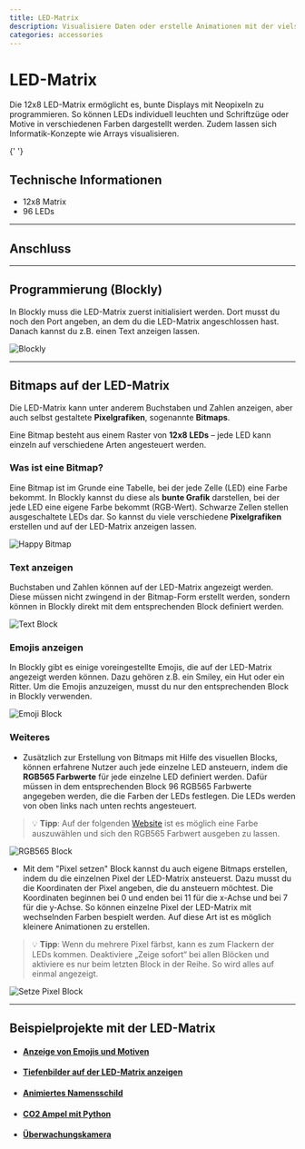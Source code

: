 ```yaml
---
title: LED-Matrix
description: Visualisiere Daten oder erstelle Animationen mit der vielseitigen LED-Matrix.
categories: accessories
---
```



# LED-Matrix

Die 12x8 LED-Matrix ermöglicht es, bunte Displays mit Neopixeln zu programmieren. So können LEDs individuell leuchten und Schriftzüge oder Motive in verschiedenen Farben dargestellt werden. Zudem lassen sich Informatik-Konzepte wie Arrays visualisieren.

<ImageWithText src={ledMatrix} alt="LED-Matrix" title="LED-Matrix" />{' '}

## Technische Informationen

- 12x8 Matrix
- 96 LEDs

---

## Anschluss

<TutorialPorts port="io" />



---

## Programmierung (Blockly)

In Blockly muss die LED-Matrix zuerst initialisiert werden. Dort musst du noch den Port angeben, an dem du die LED-Matrix angeschlossen hast. Danach kannst du z.B. einen Text anzeigen lassen.

![Blockly](/img/hardware-bilder/led-matrix/led-matrix-block.svg)

---


## Bitmaps auf der LED-Matrix

Die LED-Matrix kann unter anderem Buchstaben und Zahlen anzeigen, aber auch selbst gestaltete **Pixelgrafiken**, sogenannte **Bitmaps**.

Eine Bitmap besteht aus einem Raster von **12x8 LEDs** – jede LED kann einzeln auf verschiedene Arten angesteuert werden.

### Was ist eine Bitmap?

Eine Bitmap ist im Grunde eine Tabelle, bei der jede Zelle (LED) eine Farbe bekommt. In Blockly kannst du diese als **bunte Grafik** darstellen, bei der jede LED eine eigene Farbe bekommt (RGB-Wert). 
Schwarze Zellen stellen ausgeschaltete LEDs dar. So kannst du viele verschiedene **Pixelgrafiken** erstellen und auf der LED-Matrix anzeigen lassen.


![Happy Bitmap](/img/hardware-bilder/led-matrix/happy_bitmap.svg)


### Text anzeigen
Buchstaben und Zahlen können auf der LED-Matrix angezeigt werden. Diese müssen nicht zwingend in der Bitmap-Form erstellt werden, sondern können in Blockly direkt mit dem entsprechenden Block definiert werden.


![Text Block](/img/hardware-bilder/led-matrix/text_block.svg)


### Emojis anzeigen

In Blockly gibt es einige voreingestellte Emojis, die auf der LED-Matrix angezeigt werden können. Dazu gehören z.B. ein Smiley, ein Hut oder ein Ritter.
Um die Emojis anzuzeigen, musst du nur den entsprechenden Block in Blockly verwenden.


![Emoji Block](/img/hardware-bilder/led-matrix/emoji_block.svg)

### Weiteres
- Zusätzlich zur Erstellung von Bitmaps mit Hilfe des visuellen Blocks, können erfahrene Nutzer auch jede einzelne LED ansteuern, indem die **RGB565 Farbwerte** für jede einzelne LED definiert werden.
Dafür müssen in dem entsprechenden Block 96 RGB565 Farbwerte angegeben werden, die die Farben der LEDs festlegen. Die LEDs werden von oben links nach unten rechts angesteuert.

> 💡 **Tipp**: Auf der folgenden [Website](https://rgbcolorpicker.com/565) ist es möglich eine Farbe auszuwählen und sich den RGB565 Farbwert ausgeben zu lassen.


![RGB565 Block](/img/hardware-bilder/led-matrix/rgb565_block.svg)


- Mit dem "Pixel setzen" Block kannst du auch eigene Bitmaps erstellen, indem du die einzelnen Pixel der LED-Matrix ansteuerst. Dazu musst du die Koordinaten der Pixel angeben, die du ansteuern möchtest. 
Die Koordinaten beginnen bei 0 und enden bei 11 für die x-Achse und bei 7 für die y-Achse. So können einzelne Pixel der LED-Matrix mit wechselnden Farben bespielt werden.
Auf diese Art ist es möglich kleinere Animationen zu erstellen.

> 💡 **Tipp**: Wenn du mehrere Pixel färbst, kann es zum Flackern der LEDs kommen. Deaktiviere „Zeige sofort“ bei allen Blöcken und aktiviere es nur beim letzten Block in der Reihe. So wird alles auf einmal angezeigt.

![Setze Pixel Block](/img/hardware-bilder/led-matrix/set_pixel_block.svg)

---

## Beispielprojekte mit der LED-Matrix

- #### [Anzeige von Emojis und Motiven](https://sensebox.de/projects/de/2024-04-02-smiley)
- #### [Tiefenbilder auf der LED-Matrix anzeigen](https://sensebox.de/projects/de/2024-04-02-tof-led)
- #### [Animiertes Namensschild](https://sensebox.de/projects/de/2024-04-02-namensschild)
- #### [CO2 Ampel mit Python](https://sensebox.de/projects/de/2024-04-02-circuitpython-co2-ampel)
- #### [Überwachungskamera](https://sensebox.de/projects/de/2024-04-02-%C3%BCberwachungskamera)
